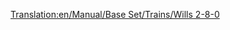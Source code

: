 [[Translation:en/Manual/Base Set/Trains/Wills 2-8-0]]
{{ru/Поезда|Image=[[File:en/Wills280.png]]
|Name=Wills 2-8-0
|Cost=£ 16406 (820300 р.)
|Speed=88 км/ч (55 миль/ч)
|Weight=145 т
|Power=1100 л.с. (820 кВт)
|Annual=£ 2132 (106600 р.)
|Designed=1945
|Lifespan=21
|Capacity=нет
|Description=Единственный паровоз, доступный в арктическом и субтропическом климате.
|Real-life=Существуют различные 2-8-0 поезда. Неизвестно, на котором из них основан тот, что в игре.<br/>
Некоторые 2-8-0: [http://www.lner.info/locos/O/o.shtml] [http://www.lner.info/locos/P/p.shtml]
}}